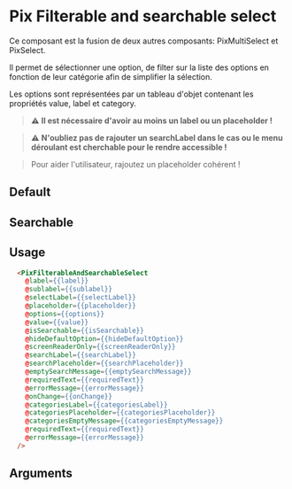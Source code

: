
<Meta
  title="Form/Filterable and searchable select"
  component="PixFilterableAndSearchableSelect"
  argTypes={stories.argTypes}
/>

# Pix Filterable and searchable select

Ce composant est la fusion de deux autres composants: PixMultiSelect et PixSelect.

Il permet de sélectionner une option, de filter sur la liste des options en fonction de leur catégorie afin de simplifier la sélection.

Les options sont représentées par un tableau d'objet contenant les propriétés value, label et category.

> **⚠️** __Il est nécessaire d'avoir au moins un label ou un placeholder !__

> **⚠️** __N'oubliez pas de rajouter un searchLabel dans le cas ou le menu déroulant est cherchable pour le rendre accessible !__

> Pour aider l'utilisateur, rajoutez un placeholder cohérent !

## Default

<Canvas>
  <Story name="Default" story={stories.Default} />
</Canvas>

## Searchable

<Canvas>
  <Story name="Searchable" story={stories.Searchable} />
</Canvas>

<Canvas>
  <Story name="WithLabelsOnlyForScreenReaders" story={stories.WithLabelsOnlyForScreenReaders} />
</Canvas>

## Usage

```html
  <PixFilterableAndSearchableSelect
    @label={{label}}
    @sublabel={{sublabel}}
    @selectLabel={{selectLabel}}
    @placeholder={{placeholder}}
    @options={{options}}
    @value={{value}}
    @isSearchable={{isSearchable}}
    @hideDefaultOption={{hideDefaultOption}}
    @screenReaderOnly={{screenReaderOnly}}
    @searchLabel={{searchLabel}}
    @searchPlaceholder={{searchPlaceholder}}
    @emptySearchMessage={{emptySearchMessage}}
    @requiredText={{requiredText}}
    @errorMessage={{errorMessage}}
    @onChange={{onChange}}
    @categoriesLabel={{categoriesLabel}}
    @categoriesPlaceholder={{categoriesPlaceholder}}
    @categoriesEmptyMessage={{categoriesEmptyMessage}}
    @requiredText={{requiredText}}
    @errorMessage={{errorMessage}}
  />
```

## Arguments

<ArgsTable story="Default" />
